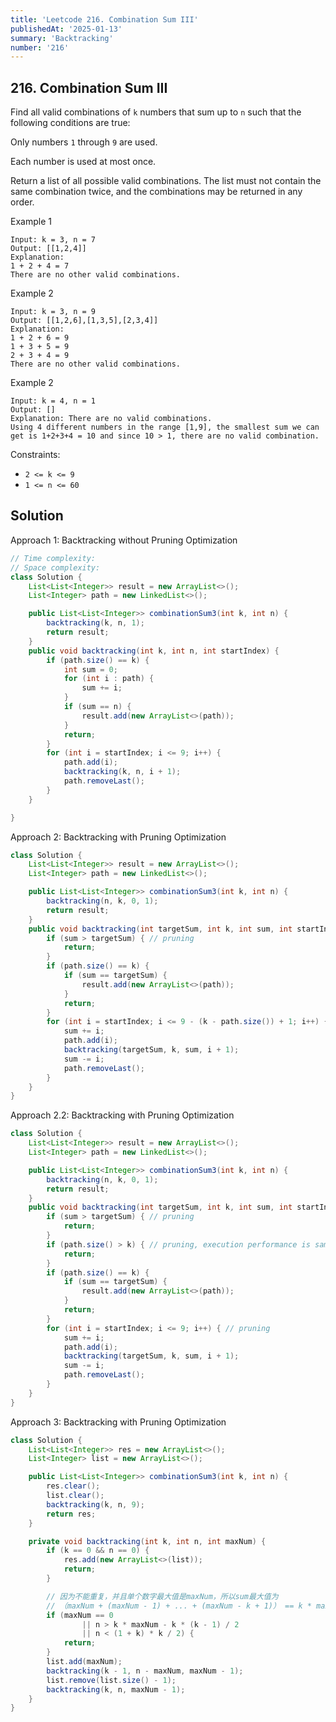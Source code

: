 ```yaml
---
title: 'Leetcode 216. Combination Sum III'
publishedAt: '2025-01-13'
summary: 'Backtracking'
number: '216'
---
```


## 216. Combination Sum III

Find all valid combinations of `k` numbers that sum up to `n` such that the following conditions are true:

Only numbers `1` through `9` are used.

Each number is used at most once.

Return a list of all possible valid combinations. The list must not contain the same combination twice, and the combinations may be returned in any order.


Example 1
`````
Input: k = 3, n = 7
Output: [[1,2,4]]
Explanation:
1 + 2 + 4 = 7
There are no other valid combinations.
`````

Example 2
`````
Input: k = 3, n = 9
Output: [[1,2,6],[1,3,5],[2,3,4]]
Explanation:
1 + 2 + 6 = 9
1 + 3 + 5 = 9
2 + 3 + 4 = 9
There are no other valid combinations.
`````

Example 2
`````
Input: k = 4, n = 1
Output: []
Explanation: There are no valid combinations.
Using 4 different numbers in the range [1,9], the smallest sum we can get is 1+2+3+4 = 10 and since 10 > 1, there are no valid combination.
`````


Constraints:

- `2 <= k <= 9`
- `1 <= n <= 60`

## Solution
Approach 1: Backtracking without Pruning Optimization
````JAVA
// Time complexity: 
// Space complexity:
class Solution {
    List<List<Integer>> result = new ArrayList<>();
    List<Integer> path = new LinkedList<>();

    public List<List<Integer>> combinationSum3(int k, int n) {
        backtracking(k, n, 1);
        return result;
    }
    public void backtracking(int k, int n, int startIndex) {
        if (path.size() == k) {
            int sum = 0;
            for (int i : path) {
                sum += i;
            }
            if (sum == n) {
                result.add(new ArrayList<>(path));
            }
            return; 
        }
        for (int i = startIndex; i <= 9; i++) {
            path.add(i);
            backtracking(k, n, i + 1);
            path.removeLast();
        }
    }

}
````

Approach 2: Backtracking with Pruning Optimization
````JAVA
class Solution {
    List<List<Integer>> result = new ArrayList<>();
    List<Integer> path = new LinkedList<>();

    public List<List<Integer>> combinationSum3(int k, int n) {
        backtracking(n, k, 0, 1);
        return result;
    }
    public void backtracking(int targetSum, int k, int sum, int startIndex) {
        if (sum > targetSum) { // pruning
            return;
        }
        if (path.size() == k) {
            if (sum == targetSum) {
                result.add(new ArrayList<>(path));
            }
            return; 
        }
        for (int i = startIndex; i <= 9 - (k - path.size()) + 1; i++) { // pruning 9 - (k - path.size()) + 1
            sum += i;
            path.add(i);
            backtracking(targetSum, k, sum, i + 1);
            sum -= i;
            path.removeLast();
        }
    }
}
````

Approach 2.2: Backtracking with Pruning Optimization
````JAVA
class Solution {
    List<List<Integer>> result = new ArrayList<>();
    List<Integer> path = new LinkedList<>();

    public List<List<Integer>> combinationSum3(int k, int n) {
        backtracking(n, k, 0, 1);
        return result;
    }
    public void backtracking(int targetSum, int k, int sum, int startIndex) {
        if (sum > targetSum) { // pruning
            return;
        }
        if (path.size() > k) { // pruning, execution performance is same as 9 - (k - path.size()) + 1
            return;
        }
        if (path.size() == k) {
            if (sum == targetSum) {
                result.add(new ArrayList<>(path));
            }
            return; 
        }
        for (int i = startIndex; i <= 9; i++) { // pruning
            sum += i;
            path.add(i);
            backtracking(targetSum, k, sum, i + 1);
            sum -= i;
            path.removeLast();
        }
    }
}
````

Approach 3: Backtracking with Pruning Optimization
````JAVA
class Solution {
    List<List<Integer>> res = new ArrayList<>();
    List<Integer> list = new ArrayList<>();

    public List<List<Integer>> combinationSum3(int k, int n) {
        res.clear();
        list.clear();
        backtracking(k, n, 9);
        return res;
    }

    private void backtracking(int k, int n, int maxNum) {
        if (k == 0 && n == 0) {
            res.add(new ArrayList<>(list));
            return;
        }

        // 因为不能重复，并且单个数字最大值是maxNum，所以sum最大值为
        // （maxNum + (maxNum - 1) + ... + (maxNum - k + 1)） == k * maxNum - k*(k - 1) / 2
        if (maxNum == 0
                || n > k * maxNum - k * (k - 1) / 2
                || n < (1 + k) * k / 2) {
            return;
        }
        list.add(maxNum);
        backtracking(k - 1, n - maxNum, maxNum - 1);
        list.remove(list.size() - 1);
        backtracking(k, n, maxNum - 1);
    }
}
````